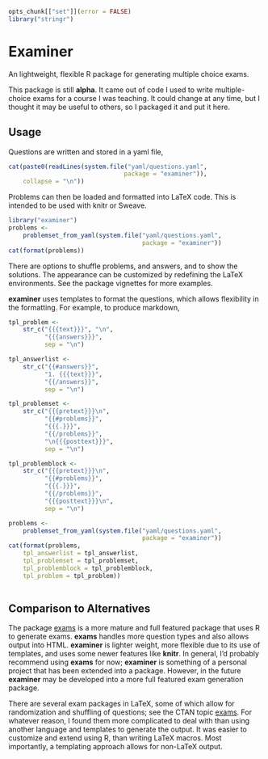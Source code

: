 ```r
opts_chunk[["set"]](error = FALSE)
library("stringr")
```
# Examiner

An lightweight, flexible R package for generating multiple choice exams.

This package is still **alpha**.
It came out of code I used to write multiple-choice exams for a course I was teaching.
It could change at any time, but I thought it may be useful to others, so I packaged it and put it here.

## Usage

Questions are written and stored in a yaml file,
```r
cat(paste0(readLines(system.file("yaml/questions.yaml", 
                                package = "examiner")),
    collapse = "\n"))
```

Problems can then be loaded and formatted into LaTeX code.
This is intended to be used with knitr or Sweave.
```r
library("examiner")
problems <- 
    problemset_from_yaml(system.file("yaml/questions.yaml", 
                                     package = "examiner"))
cat(format(problems))
```

There are options to shuffle problems, and answers, and to show the solutions.
The appearance can be customized by redefining the LaTeX environments.
See the package vignettes for more examples.

**examiner** uses templates to format the questions, which allows flexibility in the formatting.
For example, to produce markdown,
```r
tpl_problem <-
    str_c("{{{text}}}", "\n",
          "{{{answers}}}", 
          sep = "\n")

tpl_answerlist <-
    str_c("{{#answers}}",
          "1. {{{text}}}",
          "{{/answers}}",
          sep = "\n")

tpl_problemset <-
    str_c("{{{pretext}}}\n",
          "{{#problems}}",
          "{{{.}}}",
          "{{/problems}}",
          "\n{{{posttext}}}",
          sep = "\n")

tpl_problemblock <-
    str_c("{{{pretext}}}\n",
          "{{#problems}}",
          "{{{.}}}",
          "{{/problems}}",
          "{{{posttext}}}\n",
          sep = "\n")

problems <- 
    problemset_from_yaml(system.file("yaml/questions.yaml", 
                                     package = "examiner"))
cat(format(problems,
	tpl_answerlist = tpl_answerlist,
	tpl_problemset = tpl_problemset,
	tpl_problemblock = tpl_problemblock,
	tpl_problem = tpl_problem))
	
```


## Comparison to Alternatives

The package [exams](http://cran.r-project.org/web/packages/exams/index.html) is a more mature and full featured package that uses R to generate exams.
**exams** handles more question types and also allows output into HTML.
**examiner** is lighter weight, more flexible due to its use of templates, and uses some newer features like **knitr**.
In general, I'd probably recommend using **exams** for now; **examiner** is something of a personal project that has been extended into a package.
However, in the future **examiner** may be developed into a more full featured exam generation package.

There are several exam packages in LaTeX, some of which allow for randomization and shuffling of questions; see the CTAN topic [exams](http://www.ctan.org/topic/exam).
For whatever reason, I found them more complicated to deal with than using another language and templates to generate the output.
It was easier to customize and extend using R, than writing LaTeX macros.
Most importantly, a templating approach allows for non-LaTeX output.

<!--  LocalWords:  knitr LaTeX CTAN templating
 -->
